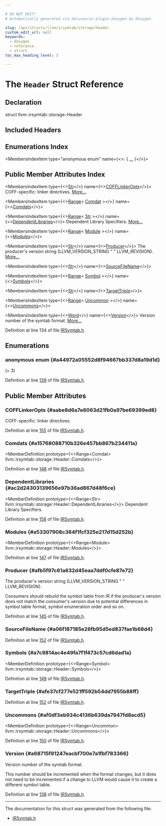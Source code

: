 ```yaml
---

# DO NOT EDIT!
# Automatically generated via docusaurus-plugin-doxygen by Doxygen.

slug: /api/structs/llvm/irsymtab/storage/header
custom_edit_url: null
keywords:
  - doxygen
  - reference
  - struct
toc_max_heading_level: 3

---
```





# The `Header` Struct Reference

<DoxygenPage pluginConfig={pluginConfig}>



## Declaration

<CodeBlock>struct llvm::irsymtab::storage::Header</CodeBlock>

## Included Headers

<IncludesList>
<IncludesListItem
  filePath="llvm/Object/IRSymtab.h"
  permalink="/docs/api/files/include/include/llvm/include/llvm/object/irsymtab-h"
  isLocal="true" />
</IncludesList>

## Enumerations Index

<MembersIndex>

<MembersIndexItem
  type="anonymous enum"
  name={<>:  &#123; <a href="#a44972a05552d8f94667bb337d8a19d1d">...</a> &#125;</>}>
</MembersIndexItem>

</MembersIndex>

## Public Member Attributes Index

<MembersIndex>

<MembersIndexItem
  type={<><a href="/docs/api/structs/llvm/irsymtab/storage/str">Str</a></>}
  name={<><a href="#aabe8d6a7e6063d21fb0a97be69399ed8">COFFLinkerOpts</a></>}>
COFF-specific: linker directives. <a href="#aabe8d6a7e6063d21fb0a97be69399ed8">More...</a>
</MembersIndexItem>

<MembersIndexItem
  type={<><a href="/docs/api/structs/llvm/irsymtab/storage/range">Range</a>&lt; <a href="/docs/api/structs/llvm/irsymtab/storage/comdat">Comdat</a> &gt;</>}
  name={<><a href="#a15768088710b326e457bb867b234411a">Comdats</a></>}>
</MembersIndexItem>

<MembersIndexItem
  type={<><a href="/docs/api/structs/llvm/irsymtab/storage/range">Range</a>&lt; <a href="/docs/api/structs/llvm/irsymtab/storage/str">Str</a> &gt;</>}
  name={<><a href="#ac2d24303139656e97b36ad867d48f6ce">DependentLibraries</a></>}>
Dependent Library Specifiers. <a href="#ac2d24303139656e97b36ad867d48f6ce">More...</a>
</MembersIndexItem>

<MembersIndexItem
  type={<><a href="/docs/api/structs/llvm/irsymtab/storage/range">Range</a>&lt; <a href="/docs/api/structs/llvm/irsymtab/storage/module">Module</a> &gt;</>}
  name={<><a href="#a53307908c384f1fcf325e217d15d252b">Modules</a></>}>
</MembersIndexItem>

<MembersIndexItem
  type={<><a href="/docs/api/structs/llvm/irsymtab/storage/str">Str</a></>}
  name={<><a href="#afb5f97c61a632d45eaa7ddf0cfe87e72">Producer</a></>}>
The producer&#39;s version string (LLVM&#95;VERSION&#95;STRING &quot; &quot; LLVM&#95;REVISION). <a href="#afb5f97c61a632d45eaa7ddf0cfe87e72">More...</a>
</MembersIndexItem>

<MembersIndexItem
  type={<><a href="/docs/api/structs/llvm/irsymtab/storage/str">Str</a></>}
  name={<><a href="#a06f187185e26fb95d5ed837fae1b68d4">SourceFileName</a></>}>
</MembersIndexItem>

<MembersIndexItem
  type={<><a href="/docs/api/structs/llvm/irsymtab/storage/range">Range</a>&lt; <a href="/docs/api/structs/llvm/irsymtab/storage/symbol">Symbol</a> &gt;</>}
  name={<><a href="#a7c9814ac4e49fa7f1f473c57cd6dad1a">Symbols</a></>}>
</MembersIndexItem>

<MembersIndexItem
  type={<><a href="/docs/api/structs/llvm/irsymtab/storage/str">Str</a></>}
  name={<><a href="#afe37cf277e521ff592b54dd7955b88ff">TargetTriple</a></>}>
</MembersIndexItem>

<MembersIndexItem
  type={<><a href="/docs/api/structs/llvm/irsymtab/storage/range">Range</a>&lt; <a href="/docs/api/structs/llvm/irsymtab/storage/uncommon">Uncommon</a> &gt;</>}
  name={<><a href="#af0df3eb934c4136b639da7947fd8acd5">Uncommons</a></>}>
</MembersIndexItem>

<MembersIndexItem
  type={<><a href="/docs/api/namespaces/llvm/irsymtab/storage/#ad2b23175625fe2187c025e9f539189a1">Word</a></>}
  name={<><a href="#a68715f91247eacbf700e7a1fbf783366">Version</a></>}>
Version number of the symtab format. <a href="#a68715f91247eacbf700e7a1fbf783366">More...</a>
</MembersIndexItem>

</MembersIndex>


Definition at line 134 of file <a href="/docs/api/files/include/include/llvm/include/llvm/object/irsymtab-h">IRSymtab.h</a>.

<SectionDefinition>

## Enumerations

### anonymous enum  {#a44972a05552d8f94667bb337d8a19d1d}

<MemberDefinition
  prototype="anonymous enum ">

<EnumerationList title="Enumeration values">

<Link id="a44972a05552d8f94667bb337d8a19d1da0adf4127f038b70609b3c0b176a3b4ee" />
<EnumerationListItem name="kCurrentVersion">
 (= 3)
</EnumerationListItem>

</EnumerationList>

Definition at line <a href="/docs/api/files/include/include/llvm/include/llvm/object/irsymtab-h/#l00139">139</a> of file <a href="/docs/api/files/include/include/llvm/include/llvm/object/irsymtab-h">IRSymtab.h</a>.
</MemberDefinition>

</SectionDefinition>

<SectionDefinition>

## Public Member Attributes

### COFFLinkerOpts {#aabe8d6a7e6063d21fb0a97be69399ed8}

<MemberDefinition
  prototype="Str llvm::irsymtab::storage::Header::COFFLinkerOpts">
COFF-specific: linker directives.

Definition at line <a href="/docs/api/files/include/include/llvm/include/llvm/object/irsymtab-h/#l00155">155</a> of file <a href="/docs/api/files/include/include/llvm/include/llvm/object/irsymtab-h">IRSymtab.h</a>.
</MemberDefinition>

### Comdats {#a15768088710b326e457bb867b234411a}

<MemberDefinition
  prototype={<>Range&lt;Comdat&gt; llvm::irsymtab::storage::Header::Comdats</>}>

Definition at line <a href="/docs/api/files/include/include/llvm/include/llvm/object/irsymtab-h/#l00148">148</a> of file <a href="/docs/api/files/include/include/llvm/include/llvm/object/irsymtab-h">IRSymtab.h</a>.
</MemberDefinition>

### DependentLibraries {#ac2d24303139656e97b36ad867d48f6ce}

<MemberDefinition
  prototype={<>Range&lt;Str&gt; llvm::irsymtab::storage::Header::DependentLibraries</>}>
Dependent Library Specifiers.

Definition at line <a href="/docs/api/files/include/include/llvm/include/llvm/object/irsymtab-h/#l00158">158</a> of file <a href="/docs/api/files/include/include/llvm/include/llvm/object/irsymtab-h">IRSymtab.h</a>.
</MemberDefinition>

### Modules {#a53307908c384f1fcf325e217d15d252b}

<MemberDefinition
  prototype={<>Range&lt;Module&gt; llvm::irsymtab::storage::Header::Modules</>}>

Definition at line <a href="/docs/api/files/include/include/llvm/include/llvm/object/irsymtab-h/#l00147">147</a> of file <a href="/docs/api/files/include/include/llvm/include/llvm/object/irsymtab-h">IRSymtab.h</a>.
</MemberDefinition>

### Producer {#afb5f97c61a632d45eaa7ddf0cfe87e72}

<MemberDefinition
  prototype="Str llvm::irsymtab::storage::Header::Producer">
The producer&#39;s version string (LLVM&#95;VERSION&#95;STRING &quot; &quot; LLVM&#95;REVISION).

Consumers should rebuild the symbol table from IR if the producer&#39;s version does not match the consumer&#39;s version due to potential differences in symbol table format, symbol enumeration order and so on.

Definition at line <a href="/docs/api/files/include/include/llvm/include/llvm/object/irsymtab-h/#l00145">145</a> of file <a href="/docs/api/files/include/include/llvm/include/llvm/object/irsymtab-h">IRSymtab.h</a>.
</MemberDefinition>

### SourceFileName {#a06f187185e26fb95d5ed837fae1b68d4}

<MemberDefinition
  prototype="Str llvm::irsymtab::storage::Header::SourceFileName">

Definition at line <a href="/docs/api/files/include/include/llvm/include/llvm/object/irsymtab-h/#l00152">152</a> of file <a href="/docs/api/files/include/include/llvm/include/llvm/object/irsymtab-h">IRSymtab.h</a>.
</MemberDefinition>

### Symbols {#a7c9814ac4e49fa7f1f473c57cd6dad1a}

<MemberDefinition
  prototype={<>Range&lt;Symbol&gt; llvm::irsymtab::storage::Header::Symbols</>}>

Definition at line <a href="/docs/api/files/include/include/llvm/include/llvm/object/irsymtab-h/#l00149">149</a> of file <a href="/docs/api/files/include/include/llvm/include/llvm/object/irsymtab-h">IRSymtab.h</a>.
</MemberDefinition>

### TargetTriple {#afe37cf277e521ff592b54dd7955b88ff}

<MemberDefinition
  prototype="Str llvm::irsymtab::storage::Header::TargetTriple">

Definition at line <a href="/docs/api/files/include/include/llvm/include/llvm/object/irsymtab-h/#l00152">152</a> of file <a href="/docs/api/files/include/include/llvm/include/llvm/object/irsymtab-h">IRSymtab.h</a>.
</MemberDefinition>

### Uncommons {#af0df3eb934c4136b639da7947fd8acd5}

<MemberDefinition
  prototype={<>Range&lt;Uncommon&gt; llvm::irsymtab::storage::Header::Uncommons</>}>

Definition at line <a href="/docs/api/files/include/include/llvm/include/llvm/object/irsymtab-h/#l00150">150</a> of file <a href="/docs/api/files/include/include/llvm/include/llvm/object/irsymtab-h">IRSymtab.h</a>.
</MemberDefinition>

### Version {#a68715f91247eacbf700e7a1fbf783366}

<MemberDefinition
  prototype="Word llvm::irsymtab::storage::Header::Version">
Version number of the symtab format.

This number should be incremented when the format changes, but it does not need to be incremented if a change to LLVM would cause it to create a different symbol table.

Definition at line <a href="/docs/api/files/include/include/llvm/include/llvm/object/irsymtab-h/#l00138">138</a> of file <a href="/docs/api/files/include/include/llvm/include/llvm/object/irsymtab-h">IRSymtab.h</a>.
</MemberDefinition>

</SectionDefinition>

<hr/>

The documentation for this struct was generated from the following file:

<ul>
<li><a href="/docs/api/files/include/include/llvm/include/llvm/object/irsymtab-h">IRSymtab.h</a></li>
</ul>

</DoxygenPage>
